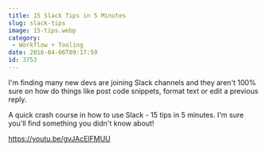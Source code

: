 ```yaml
---
title: 15 Slack Tips in 5 Minutes
slug: slack-tips
image: 15-tips.webp
category:
 - Workflow + Tooling
date: 2016-04-06T09:17:59
id: 3753
---
```


I'm finding many new devs are joining Slack channels and they aren't 100% sure on how do things like post code snippets, format text or edit a previous reply.

A quick crash course in how to use Slack - 15 tips in 5 minutes. I'm sure you'll find something you didn't know about!

https://youtu.be/gvJAcElFMUU
